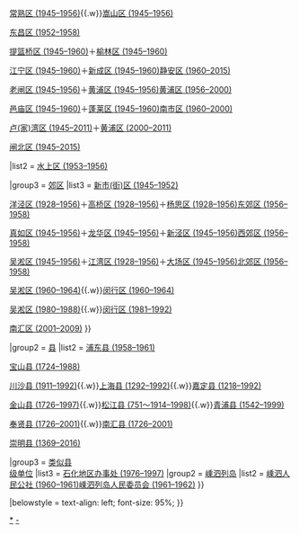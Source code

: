 {{Navbox
|name = 中华人民共和国上海市已撤销县级行政区
|title = [[中华人民共和国]]时期撤销的[[上海市]][[县级行政区]]
|image = [[File:China Shanghai.svg|80px]]<br /><!--不是使用在条目中的非自由版权图像，根据[[Wikipedia:合理使用]]，不能在非条目名字空间展示：
pple-logo.png
-->
|state = {{{state<includeonly>|autocollapse</includeonly>}}}

|group1 = [[市辖区]]
|list1 = 
{{Navbox|child
|group1 = [[市区]]
|list1 = {{Nowrap begin}}[[北站区|北站区 (1945–1956)]]{{.w}}[[北四川路区|北四川路区 (1945–1956)]]{{Nowrap end}}

{{nowrap begin}}[[静安区|静安(寺)区 (1945–1956)]]{{.w}}[[常熟区|常熟区 (1945–1956)]]{{.w}}[[嵩山区|嵩山区 (1945–1956)]]{{nowrap end}}

[[东昌区 (上海市)|东昌区 (1952–1958)]]

[[提篮桥区|提篮桥区 (1945–1960)]]＋[[榆林区|榆林区 (1945–1960)]]

{{nowrap begin}}[[江宁区 (上海市)|江宁区 (1945–1960)]]＋[[新成区|新成区 (1945–1960)]]{{to}}[[静安区|静安区 (1960–2015)]]{{nowrap end}}

{{nowrap begin}}[[老闸区|老闸区 (1945–1956)]]＋[[黄浦区|黄浦区 (1945–1956)]]{{to}}[[黄浦区|黄浦区 (1956–2000)]]{{nowrap end}}

{{nowrap begin}}[[邑庙区|邑庙区 (1945–1960)]]＋[[蓬莱区|蓬莱区 (1945–1960)]]{{to}}[[南市区 (上海市)|南市区 (1960–2000)]]{{nowrap end}}

[[卢湾区|卢(家)湾区 (1945–2011)]]＋[[黄浦区|黄浦区 (2000–2011)]]

[[闸北区|闸北区 (1945–2015)]]

|list2 = [[水上区 (上海市)|水上区 (1953–1956)]]

|group3 = [[郊区]]
|list3 = [[新市区 (上海市)|新市(街)区 (1945–1952)]]

{{nowrap begin}}[[洋泾区|洋泾区 (1928–1956)]]＋[[高桥区|高桥区 (1928–1956)]]＋[[杨思区|杨思区 (1928–1956)]]{{to}}[[东郊区|东郊区 (1956–1958)]]{{nowrap end}}

{{nowrap begin}}[[真如区|真如区 (1945–1956)]]＋[[龙华区 (上海市)|龙华区 (1945–1956)]]＋[[新泾区|新泾区 (1945–1956)]]{{to}}[[西郊区|西郊区 (1956–1958)]]{{nowrap end}}

{{nowrap begin}}[[吴淞区|吴淞区 (1945–1956)]]＋[[江湾区|江湾区 (1928–1956)]]＋[[大场区|大场区 (1945–1956)]]{{to}}[[北郊区|北郊区 (1956–1958)]]{{nowrap end}}

{{nowrap begin}}[[吴淞区|吴淞区 (1960–1964)]]{{.w}}[[闵行区|闵行区 (1960–1964)]]{{nowrap end}}

{{nowrap begin}}[[吴淞区|吴淞区 (1980–1988)]]{{.w}}[[闵行区|闵行区 (1981–1992)]]{{nowrap end}}

[[南汇区|南汇区 (2001–2009)]]
}}

|group2 = [[县]]
|list2 = [[浦东县|浦东县 (1958–1961)]]

[[宝山区 (上海市)|宝山县 (1724–1988)]]

{{nowrap begin}}[[川沙县|川沙县 (1911–1992)]]{{.w}}[[上海县|上海县 (1292–1992)]]{{.w}}[[嘉定区|嘉定县 (1218–1992)]]{{nowrap end}}

{{nowrap begin}}[[金山县|金山县 (1726–1997)]]{{.w}}[[松江区|松江县 (751～1914–1998)]]{{.w}}[[青浦区|青浦县 (1542–1999)]]{{nowrap end}}

{{nowrap begin}}[[奉贤区|奉贤县 (1726–2001)]]{{.w}}[[南汇区|南汇县 (1726–2001)]]{{nowrap end}}

[[崇明县|崇明县 (1369–2016)]]

|group3 = [[类似县级单位|类似县<br />级单位]]
|list3 =
{{Navbox|child
|group1 = 地区办事处
|list1 = {{Nowrap begin}}[[上海宝钢集团|宝钢地区办事处 (1978–1980)]]{{.w}}[[上海石化|石化地区办事处 (1976–1997)]]{{Nowrap end}}
|group2 = [[嵊泗列岛]]
|list2 = {{Nowrap begin}}[[嵊泗县|嵊泗人民公社 (1960–1961)]]{{to}}[[嵊泗县|嵊泗列岛人民委员会 (1961–1962)]]{{Nowrap end}}
}}

|belowstyle = text-align: left; font-size: 95%;
}}<noinclude>

[[Category:已撤销的中华人民共和国上海市县级行政区|*]]
[[Category:中华人民共和国上海市行政区划模板|-]]
</noinclude>